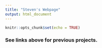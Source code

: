 ```yaml
---
title: "Steven's Webpage"
output: html_document
---
```


```r
knitr::opts_chunk$set(echo = TRUE)
```

### See links above for previous projects.


  